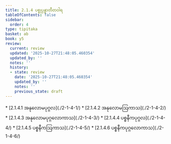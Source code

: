 ```yaml
---
title: 2.1.4 ပစ္စုပ္ပန္နာတီတဝါရ
tableOfContents: false
sidebar:
  order: 4
type: tipitaka
basket: ab
book: y5
review:
  current: review
  updated: '2025-10-27T21:48:05.460354'
  updated_by: ''
  notes: ''
  history:
  - state: review
    date: '2025-10-27T21:48:05.460354'
    updated_by: ''
    notes: ''
    previous_state: draft
---
```



<ReviewStatus review={frontmatter.review} showDetails={true} />

<HypothesisAnnotation frontmatter={frontmatter} />

<DynamicBreadcrumb />



<TableOfContents book="y5" section="2.1.4">
* [2.1.4.1 အနုလောမပုဂ္ဂလ](./2-1-4-1/)
* [2.1.4.2 အနုလောမဩကာသ](./2-1-4-2/)
* [2.1.4.3 အနုလောမပုဂ္ဂလောကာသ](./2-1-4-3/)
* [2.1.4.4 ပစ္စနီကပုဂ္ဂလ](./2-1-4-4/)
* [2.1.4.5 ပစ္စနီကဩကာသ](./2-1-4-5/)
* [2.1.4.6 ပစ္စနီကပုဂ္ဂလောကာသ](./2-1-4-6/)
</TableOfContents>